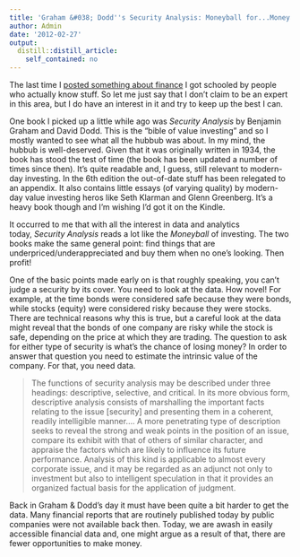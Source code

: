 ```yaml
---
title: 'Graham &#038; Dodd''s Security Analysis: Moneyball for...Money'
author: Admin
date: '2012-02-27'
output:
  distill::distill_article:
    self_contained: no
---
```


The last time I <a href="http://simplystatistics.tumblr.com/post/17152281502/an-r-script-for-estimating-future-inflation-via-the" target="_blank">posted something about finance</a> I got schooled by people who actually know stuff. So let me just say that I don&#8217;t claim to be an expert in this area, but I do have an interest in it and try to keep up the best I can.

One book I picked up a little while ago was _Security Analysis_ by Benjamin Graham and David Dodd. This is the &#8220;bible of value investing&#8221; and so I mostly wanted to see what all the hubbub was about. In my mind, the hubbub is well-deserved. Given that it was originally written in 1934, the book has stood the test of time (the book has been updated a number of times since then). It&#8217;s quite readable and, I guess, still relevant to modern-day investing. In the 6th edition the out-of-date stuff has been relegated to an appendix. It also contains little essays (of varying quality) by modern-day value investing heros like Seth Klarman and Glenn Greenberg. It&#8217;s a heavy book though and I&#8217;m wishing I&#8217;d got it on the Kindle.

It occurred to me that with all the interest in data and analytics today, _Security Analysis_ reads a lot like the _Moneyball_ of investing. The two books make the same general point: find things that are underpriced/underappreciated and buy them when no one&#8217;s looking. Then profit!

One of the basic points made early on is that roughly speaking, you can&#8217;t judge a security by its cover. You need to look at the data. How novel! For example, at the time bonds were considered safe because they were bonds, while stocks (equity) were considered risky because they were stocks. There are technical reasons why this is true, but a careful look at the data might reveal that the bonds of one company are risky while the stock is safe, depending on the price at which they are trading. The question to ask for either type of security is what&#8217;s the chance of losing money? In order to answer that question you need to estimate the intrinsic value of the company. For that, you need data.

> The functions of security analysis may be described under three headings: descriptive, selective, and critical. In its more obvious form, descriptive analysis consists of marshalling the important facts relating to the issue [security] and presenting them in a coherent, readily intelligible manner&#8230;. A more penetrating type of description seeks to reveal the strong and weak points in the position of an issue, compare its exhibit with that of others of similar character, and appraise the factors which are likely to influence its future performance. Analysis of this kind is applicable to almost every corporate issue, and it may be regarded as an adjunct not only to investment but also to intelligent speculation in that it provides an organized factual basis for the application of judgment.

Back in Graham & Dodd&#8217;s day it must have been quite a bit harder to get the data. Many financial reports that are routinely published today by public companies were not available back then. Today, we are awash in easily accessible financial data and, one might argue as a result of that, there are fewer opportunities to make money. 
